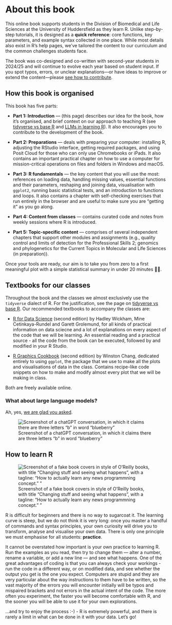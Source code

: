 # About this book

This online book supports students in the Division of Biomedical and Life Sciences at the University of Huddersfield as they learn R. Unlike step-by-step tutorials, it is designed as a **quick reference**: core functions, key parameters, and example syntax collected in one place. While most details also exist in R’s help pages, we’ve tailored the content to our curriculum and the common challenges students face.

The book was co-designed and co-written with second-year students in 2024/25 and will continue to evolve each year based on student input. If you spot typos, errors, or unclear explanations—or have ideas to improve or extend the content—please [see how to contribute](how_to_contribute.qmd).

## How this book is organised

This book has five parts:

- **Part 1: Introduction** — (this page) describes our idea for the book, how it’s organised, and brief context on our approach to teaching R (see [tidyverse vs base R](tidyverse_vs_base.html) and [LLMs in learning R](llms.html)). It also encourages you to contribute to the development of the book.

- **Part 2: Preparations** — deals with preparing your computer: installing R, adjusting the RStudio interface, getting required packages, and using Posit Cloud for those who can only use Chromebooks or iPads. It also contains an important practical chapter on how to use a computer for mission-critical operations on files and folders in Windows and macOS.

- **Part 3: R fundamentals** — the key content that you will use the most: references on loading data, handling missing values, essential functions and their parameters, reshaping and joining data, visualisation with `ggplot2`, running basic statistical tests, and an introduction to functions and loops. It also contains a chapter with self-checking exercises that run entirely in the browser and are useful to make sure you are "getting it" as you go along.

- **Part 4: Content from classes** — contains curated code and notes from weekly sessions where R is introduced.

- **Part 5: Topic-specific content** — comprises of several independent chapters that support other modules and assignments (e.g., quality control and limits of detection for the Professional Skills 2; genomics and phylogenetics for the Current Topics in Molecular and Life Sciences (in preparation)).

Once your tools are ready, our aim is to take you from zero to a first meaningful plot with a simple statistical summary in under 20 minutes 💪🏽.

## Textbooks for our classes

Throughout the book and the classes we almost exclusively use the `tidyverse` dialect of R. For the justification, see the page on [tidyverse vs base R](tidyverse_vs_baser.html). Our recommended textbooks to accompany the classes are:

- [R for Data Science](https://r4ds.hadley.nz) (second edition) by Hadley Wickham, Mine Cetinkaya-Rundel and Garett Grolemund, for all kinds of practical information on data sciecne and a lot of explanations on every aspect of the code that we will be learning. An essential reading and a practical source - all the code from the book can be executed, followed by and modified in your R Studio.

- [R Graphics Cookbook](https://r-graphics.org) (second edition) by Winston Chang, dedicated entirely to using `ggplot`, the package that we use to make all the plots and visualisations of data in the class. Contains recipe-like code snippets on how to make and modify almost every plot that we will be making in class.

Both are freely available online.

### What about large language models?

Ah, yes, [we are glad you asked](llms.html).

![Screenshot of a chatGPT conversation, in which it claims there are three letters "b" in word "blueberry"](images/blueberry_chatgpt.png){fig-cap="Screenshot of a particularly puzzling chatGPT conversation. Source: [Kieran Healy](https://kieranhealy.org/blog/archives/2025/08/07/blueberry-hill/)"}

## How to learn R

![Screenshot of a fake book covers in style of O'Reilly books, with title "Changing stuff and seeing what happens", with a tagline: "How to actually learn any news programmning concept." "](images/how_to_learn_r.png){fig-cap="Exactly what it says on the cover."}

R is difficult for beginners and there is no way to sugarcoat it. The learning curve is steep, but we do not think it is very long: once you master a handful of commands and syntax principles, your own curiosity will drive you to transform, analyse and visualise your own data. There is only one principle we must emphasise for all students: **practice**.

It cannot be overstated how important is your own practice to learning R. Run the examples as you read, then try to change them — alter a number, rename a variable, or add a new line — and see what happens. One of the great advantages of coding is that you can always check your workings - run the code in a different way, or on modified data, and see whether the output you get is the one you expect. Computers are stupid and they are very particular about the way instructions to them have to be written, so the vast majority of the errors you will encounter initially will be typos and mispaired brackets and not errors in the actual intent of the code. The more often you experiment, the faster you will become comfortable with R, and the sooner you will be able to use it for your own explorations.



...and try to enjoy the process :-) - R is extremely powerful, and there is rarely a limit in what can be done in it with your data. Let's go!



